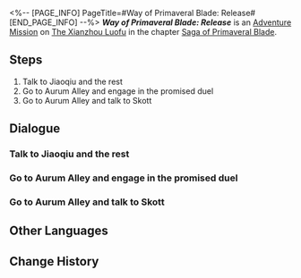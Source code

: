 <%-- [PAGE_INFO]
PageTitle=#Way of Primaveral Blade: Release#
[END_PAGE_INFO] --%>
{{Stub|Dialogue.}}
{{Mission Infobox
|id            = 8024113
|title         = 
|image         = Mission Way of Primaveral Blade: Release.png{{subst:void|<!--$UPLOAD:<<SpriteOutput/Chronicle/8024113.png>-<Mission Way of Primaveral Blade: Release.png>-<Fate's Atlas Images>>-->}}
|type          = Adventure
|event_name    = 
|chapter       = Saga of Primaveral Blade
|requirements  = 
|summary       = March 7th's swordplay improves significantly thanks to Jiaoqiu's help... Jiaoqiu's offering of potent Yaoqing medicines reduced Skott's capacities significantly in the final duel.<br />That was indeed an underhanded tactic. Hopefully, that didn't leave Skott with too much trauma.
|characters    = Trailblazer
|startLocation = [[The Xianzhou Luofu]] - [[Central Starskiff Haven]]
|world         = The Xianzhou Luofu
|area          = Central Starskiff Haven
|prev          = 
|next          = 
|rewards       = Stellar Jade*10; Lost Crystal*2; Credit*20,000
}}
'''''Way of Primaveral Blade: Release''''' is an [[Adventure Mission]] on [[The Xianzhou Luofu]] in the chapter [[Saga of Primaveral Blade]].

==Steps==
# Talk to Jiaoqiu and the rest
# Go to Aurum Alley and engage in the promised duel
# Go to Aurum Alley and talk to Skott

<!--
==Gameplay Notes==

--><!--
==Trial Character==

-->
==Dialogue==
{{Stub Dialogue}}
===Talk to Jiaoqiu and the rest===
{{Mission Description|type=adventure|location=<!--to be added-->|Great minds think alike. A duel victory is no longer March 7th's and your goal after all the swordplay training and adventure in the last fifteen days.<br />You've both experienced numerous "wanderlust escapades" with Jiaoqiu during this period. It could be a good idea to ask Jiaoqiu for some advice.}}
{{Dialogue Start}}
:{{tx}}
{{Dialogue End}}

===Go to Aurum Alley and engage in the promised duel===
{{Mission Description|type=adventure|location=Exalting Sanctum|update|According to Jiaoqiu's "despicable" plan, all you need to do is show up to the duel with Skott. With the laxatives, you're sure to serve him a gushing defeat.<br />Oh boy, Jiaoqiu sure is despicable. Well, the die is cast. Time to go to Aurum Alley.}}
{{Dialogue Start}}
:{{tx}}
{{Dialogue End}}

===Go to Aurum Alley and talk to Skott===
{{Mission Description|type=adventure|location=Exalting Sanctum|update|According to Jiaoqiu's "despicable" plan, all you need to do is show up to the duel with Skott. With the laxatives, you're sure to serve him a gushing defeat.<br />Seeing Skott slumped to the ground, you're not sure to feel happy or ashamed. You'll get to chat, at least.}}
{{Dialogue Start}}
:{{tx}}
{{Dialogue End}}

==Other Languages==
{{Other Languages
|en   = Way of Primaveral Blade: Release
|zhs  = 初花剑客行•泄火
|zht  = 初花劍客行•洩火
|ja   = 花咲く剣客行・瀉火
|ko   = 초화검객행•화기 제거
|es   = El florecer de una espadachina: Desfogue
|fr   = Voie de la première lame&nbsp;: Libération
|ru   = Путь становления мастера: Пламя
|th   = วิถีนักดาบบุปผาแรกแย้ม: ปลดปล่อย
|vi   = Sơ Hoa Kiếm Khách Hành - Bộc Phát
|de   = Reise der erblühenden Klinge: Feuerstrom
|id   = Bunga Pertama Jalan Pedang: Pelepasan
|pt   = Caminho da Lâmina Primaveril: Liberação
}}

==Change History==
{{Change History|2.4}}
